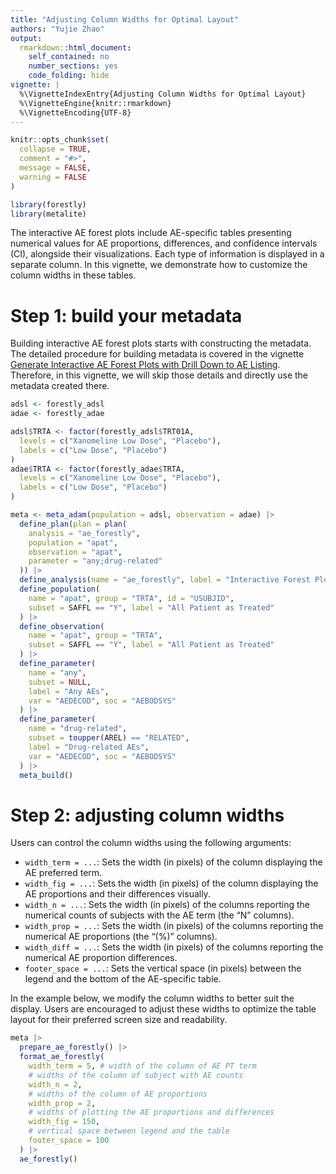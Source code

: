 ```yaml
---
title: "Adjusting Column Widths for Optimal Layout"
authors: "Yujie Zhao"
output:
  rmarkdown::html_document:
    self_contained: no
    number_sections: yes
    code_folding: hide
vignette: |
  %\VignetteIndexEntry{Adjusting Column Widths for Optimal Layout}
  %\VignetteEngine{knitr::rmarkdown}
  %\VignetteEncoding{UTF-8}
---
```


```r
knitr::opts_chunk$set(
  collapse = TRUE,
  comment = "#>",
  message = FALSE,
  warning = FALSE
)
```

```r
library(forestly)
library(metalite)
```

The interactive AE forest plots include AE-specific tables presenting numerical values for AE proportions, differences, and confidence intervals (CI), alongside their visualizations. Each type of information is displayed in a separate column. In this vignette, we demonstrate how to customize the column widths in these tables.

# Step 1: build your metadata

Building interactive AE forest plots starts with constructing the metadata. The detailed procedure for building metadata is covered in the vignette [Generate Interactive AE Forest Plots with Drill Down to AE Listing](https://merck.github.io/forestly/articles/forestly.html). Therefore, in this vignette, we will skip those details and directly use the metadata created there. 

```r
adsl <- forestly_adsl
adae <- forestly_adae

adsl$TRTA <- factor(forestly_adsl$TRT01A,
  levels = c("Xanomeline Low Dose", "Placebo"),
  labels = c("Low Dose", "Placebo")
)
adae$TRTA <- factor(forestly_adae$TRTA,
  levels = c("Xanomeline Low Dose", "Placebo"),
  labels = c("Low Dose", "Placebo")
)

meta <- meta_adam(population = adsl, observation = adae) |>
  define_plan(plan = plan(
    analysis = "ae_forestly",
    population = "apat",
    observation = "apat",
    parameter = "any;drug-related"
  )) |>
  define_analysis(name = "ae_forestly", label = "Interactive Forest Plot") |>
  define_population(
    name = "apat", group = "TRTA", id = "USUBJID",
    subset = SAFFL == "Y", label = "All Patient as Treated"
  ) |>
  define_observation(
    name = "apat", group = "TRTA",
    subset = SAFFL == "Y", label = "All Patient as Treated"
  ) |>
  define_parameter(
    name = "any",
    subset = NULL,
    label = "Any AEs",
    var = "AEDECOD", soc = "AEBODSYS"
  ) |>
  define_parameter(
    name = "drug-related",
    subset = toupper(AREL) == "RELATED",
    label = "Drug-related AEs",
    var = "AEDECOD", soc = "AEBODSYS"
  ) |>
  meta_build()
```


# Step 2: adjusting column widths

Users can control the column widths using the following arguments:

- `width_term = ...`: Sets the width (in pixels) of the column displaying the AE preferred term.
- `width_fig = ...`: Sets the width (in pixels) of the column displaying the AE proportions and their differences visually.
- `width_n = ...`: Sets the width (in pixels) of the columns reporting the numerical counts of subjects with the AE term (the "N" columns).
- `width_prop = ...`: Sets the width (in pixels) of the columns reporting the numerical AE proportions (the "(%)" columns).
- `width_diff = ...`: Sets the width (in pixels) of the columns reporting the numerical AE proportion differences.
- `footer_space = ...`: Sets the vertical space (in pixels) between the legend and the bottom of the AE-specific table.

In the example below, we modify the column widths to better suit the display. Users are encouraged to adjust these widths to optimize the table layout for their preferred screen size and readability.

```r
meta |>
  prepare_ae_forestly() |>
  format_ae_forestly(
    width_term = 5, # width of the column of AE PT term
    # widths of the column of subject with AE counts
    width_n = 2,
    # widths of the column of AE proportions
    width_prop = 2,
    # widths of plotting the AE proportions and differences
    width_fig = 150,
    # vertical space between legend and the table
    footer_space = 100
  ) |>
  ae_forestly()
```

